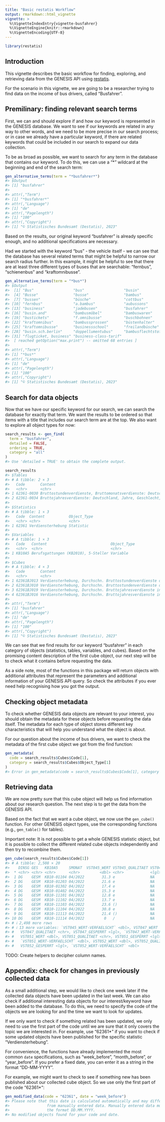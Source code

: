 ```yaml
---
title: "Basic restatis Workflow"
output: rmarkdown::html_vignette
vignette: >
  %\VignetteIndexEntry{vignette-busfahrer}
  %\VignetteEngine{knitr::rmarkdown}
  %\VignetteEncoding{UTF-8}
---
```





```r
library(restatis)
```

## Introduction

This vignette describes the basic workflow for finding, exploring, and retrieving data from the GENESIS API using [restatis](https://correlaid.github.io/restatis/).

For the scenario in this vignette, we are going to be a researcher trying to find data on the income of bus drivers, called "Busfahrer".

## Premilinary: finding relevant search terms

First, we can and should explore if and how our keyword is represented in the GENESIS database. We want to see if our keywords are related in any way to other words, and we need to be more precise in our search process; or in case we already have a particular keyword, if there are related keywords that could be included in our search to expand our data collection.

To be as broad as possible, we want to search for any term in the database that contains our keyword. To do this, we can use a "*" wildcard at the beginning and end of the search term:


```r
gen_alternative_terms(term = "*busfahrer*")
#> $Output
#> [1] "busfahrer"
#> 
#> attr(,"Term")
#> [1] "*busfahrer*"
#> attr(,"Language")
#> [1] "de"
#> attr(,"Pagelength")
#> [1] "100"
#> attr(,"Copyright")
#> [1] "© Statistisches Bundesamt (Destatis), 2023"
```

Based on the results, our original keyword "busfahrer" is already specific enough, and no additional specifications are necessary.

Had we started with the keyword "bus" - the vehicle itself - we can see that the database has several related terms that might be helpful to narrow our search radius further. In this example, it might be helpful to see that there are at least three different types of buses that are searchable: "fernbus", "schienenbus" and "kraftomnibusse".


```r
gen_alternative_terms(term = "*bus*")
#> $Output
#>  [1] "Bus"                  "bus"                  "busin"               
#>  [4] "Busse"                "busse"                "bambus"              
#>  [7] "bussen"               "büsche"               "cottbus"             
#> [10] "fernbus"              "a.bambus"             "aubussons"           
#> [13] "business"             "jadebusen"            "busfahrer"           
#> [16] "busin.and"            "bambusmöbel"          "bambuswaren"         
#> [19] "bustickets"           "f.omnibusse"          "buschbohnen"         
#> [22] "kraftomnibus"         "bambussprossen"       "büstenhalter"        
#> [25] "kraftomnibusse"       "businessschool"       "freilandbüsche"      
#> [28] "busin.sch.berlin"     "doppellumentubus"     "bambusflechtstoffen" 
#> [31] "flugticket, business" "business-class-tarif"
#>  [ reached getOption("max.print") -- omitted 68 entries ]
#> 
#> attr(,"Term")
#> [1] "*bus*"
#> attr(,"Language")
#> [1] "de"
#> attr(,"Pagelength")
#> [1] "100"
#> attr(,"Copyright")
#> [1] "© Statistisches Bundesamt (Destatis), 2023"
```

## Search for data objects

Now that we have our specific keyword for our search, we can search the database for exactly that term. We want the results to be ordered so that items with a title that includes our search term are at the top. We also want to explore all object types for now:


```r
search_results <- gen_find(
  term = "busfahrer",
  detailed = FALSE,
  ordering = TRUE,
  category = "all"
)
#> Use 'detailed = TRUE' to obtain the complete output.

search_results
#> $Tables
#> # A tibble: 2 × 3
#>   Code       Content                                                        Object_Type
#>   <chr>      <chr>                                                          <chr>      
#> 1 62361-0030 Bruttostundenverdienste, Bruttomonatsverdienste: Deutschland,… Table      
#> 2 62361-0034 Bruttojahresverdienste: Deutschland, Jahre, Geschlecht, Berufe Table      
#> 
#> $Statistics
#> # A tibble: 1 × 3
#>   Code  Content           Object_Type
#>   <chr> <chr>             <chr>      
#> 1 62361 Verdiensterhebung Statistic  
#> 
#> $Variables
#> # A tibble: 1 × 3
#>   Code   Content                             Object_Type
#>   <chr>  <chr>                               <chr>      
#> 1 KB10A5 Berufsgattungen (KB2010), 5-Steller Variable   
#> 
#> $Cubes
#> # A tibble: 4 × 3
#>   Code       Content                                                        Object_Type
#>   <chr>      <chr>                                                          <chr>      
#> 1 62361BJ013 Verdiensterhebung, Durchschn. Bruttostundenverdienste ohne So… Cube       
#> 2 62361BJ010 Verdiensterhebung, Durchschn. Bruttostundenverdienste ohne So… Cube       
#> 3 62361BJ019 Verdiensterhebung, Durchschn. Bruttojahresverdienste inkl. So… Cube       
#> 4 62361BJ016 Verdiensterhebung, Durchschn. Bruttojahresverdienste inkl. So… Cube       
#> 
#> attr(,"Term")
#> [1] "busfahrer"
#> attr(,"Language")
#> [1] "de"
#> attr(,"Pagelength")
#> [1] "100"
#> attr(,"Copyright")
#> [1] "© Statistisches Bundesamt (Destatis), 2023"
```

We can see that we find results for our keyword "busfahrer" in each category of objects (statistics, tables, variables, and cubes). Based on the promising content description of the first cube object, our next step will be to check what it contains before requesting the data.

As a side note, most of the functions in this package will return objects with additional attributes that represent the parameters and additional information of your GENESIS API query. So check the attributes if you ever need help recognising how you got the output.

## Checking object metadata

To check whether GENESIS data objects are relevant to your interest, you should obtain the metadata for these objects before requesting the data itself. The metadata for each type of object stores different key characteristics that will help you understand what the object is about.

For our question about the income of bus drivers, we want to check the metadata of the first cube object we got from the find function:


```r
gen_metadata(
  code = search_results$Cubes$Code[1],
  category = search_results$Cubes$Object_Type[1]
)
#> Error in gen_metadata(code = search_results$Cubes$Code[1], category = search_results$Cubes$Object_Type[1]): could not find function "gen_metadata"
```

## Retrieving data

We are now pretty sure that this cube object will help us find information about our research question. The next step is to get the data from the GENESIS API.

Based on the fact that we want a cube object, we now use the `gen_cube()` function. For other GENESIS object types, use the corresponding functions (e.g., `gen_table()` for tables).

Important note: It is not possible to get a whole GENESIS statistic object, but it is possible to collect the different related cube objects independently and then try to recombine them.


```r
gen_cube(search_results$Cubes$Code[1])
#> # A tibble: 2,508 × 20
#>    DINSG GES   KB10A5     SMONAT  VST045_WERT VST045_QUALITAET VST045_GESPERRT
#>  * <chr> <chr> <chr>      <chr>         <dbl> <chr>            <lgl>          
#>  1 DG    GESM  KB10-01104 04/2022        31.3 e                NA             
#>  2 DG    GESM  KB10-01203 04/2022        21.6 e                NA             
#>  3 DG    GESM  KB10-01302 04/2022        17.4 e                NA             
#>  4 DG    GESM  KB10-01402 04/2022        15.3 e                NA             
#>  5 DG    GESM  KB10-11101 04/2022        12.8 e                NA             
#>  6 DG    GESM  KB10-11102 04/2022        13.7 e                NA             
#>  7 DG    GESM  KB10-11103 04/2022        23.6 ()               NA             
#>  8 DG    GESM  KB10-11104 04/2022        30.8 e                NA             
#>  9 DG    GESM  KB10-11113 04/2022        21.4 ()               NA             
#> 10 DG    GESM  KB10-11114 04/2022         0   /                NA             
#> # ℹ 2,498 more rows
#> # ℹ 13 more variables: `VST045_WERT-VERFAELSCHT` <dbl>, VST047_WERT <dbl>,
#> #   VST047_QUALITAET <chr>, VST047_GESPERRT <lgl>, `VST047_WERT-VERFAELSCHT` <dbl>,
#> #   VST051_WERT <dbl>, VST051_QUALITAET <chr>, VST051_GESPERRT <lgl>,
#> #   `VST051_WERT-VERFAELSCHT` <dbl>, VST052_WERT <dbl>, VST052_QUALITAET <chr>,
#> #   VST052_GESPERRT <lgl>, `VST052_WERT-VERFAELSCHT` <dbl>
```

TODO: Create helpers to decipher column names.

## Appendix: check for changes in previously collected data

As a small additional step, we would like to check one week later if the collected data objects have been updated in the last week. We can also check if additional interesting data objects for our interest/keyword have been added to the database. To do this, we need to specify the code of the objects we are looking for and the time we want to look for updates.

If we only want to check if something related has been updated, we only need to use the first part of the code until we are sure that it only covers the topic we are interested in. For example, use "62361*" if you want to check if some updated objects have been published for the specific statistic "Verdiensterhebung".

For convenience, the functions have already implemented the most common `date` specifications, such as "week_before", "month_before", or "year_before". If you prefer a fixed date, you can enter it as a string in the format "DD-MM-YYYY".

For example, we might want to check to see if something new has been published about our collected cube object. So we use only the first part of the code "62361*":


```r
gen_modified_data(code = "62361", date = "week_before")
#> Please note that this date is calculated automatically and may differ
#>                 from manually entered data. Manually entered data must have
#>                 the format DD.MM.YYYY.
#> No modified objects found for your code and date.
```
